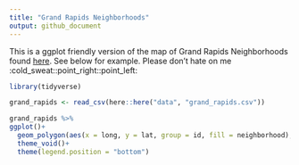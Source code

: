 ```yaml
---
title: "Grand Rapids Neighborhoods"
output: github_document
---
```


This is a ggplot friendly version of the map of Grand Rapids Neighborhoods found [here](https://hub.arcgis.com/datasets/a59c2c3795c442b3af86071c5ee2d74a_0?geometry=-86.182%2C42.868%2C-85.139%2C43.044). See below for example. Please don't hate on me :cold_sweat::point_right::point_left:

```r
library(tidyverse)

grand_rapids <- read_csv(here::here("data", "grand_rapids.csv"))
```

```r
grand_rapids %>% 
ggplot()+
  geom_polygon(aes(x = long, y = lat, group = id, fill = neighborhood), color = "white")+
  theme_void()+
  theme(legend.position = "bottom")
```
